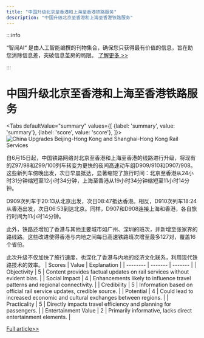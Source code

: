 ```yaml
---
title: "中国升级北京至香港和上海至香港铁路服务"
description: "中国升级北京至香港和上海至香港铁路服务"
---
```



:::info

“智闻AI“ 是由人工智能编撰的刊物集合，确保您只获得最有价值的信息，旨在助您消除信息差，突破信息茧房的局限。  [了解更多 >>](/)

:::

# 中国升级北京至香港和上海至香港铁路服务


<Tabs
	defaultValue="summary"
	values={[
	{label: 'summary', value: 'summary'},
	{label: 'score', value: 'score'},
]}>
<TabItem value="summary">
<img
  src="https://image.informedainews.com/2024/06/Soc-Jxj-1717551721-0.jpg"
  alt="China Upgrades Beijing-Hong Kong and Shanghai-Hong Kong Rail Services"
/>



自6月15日起，中国铁路网络对北京至香港和上海至香港的线路进行升级，将现有的Z97/98和Z99/100列车转变为更快的夜间高速动车组D909/910和D907/908。这些新列车傍晚出发，次日早晨抵达，显著缩短了旅行时间：北京至香港从24小时31分钟缩短至12小时34分钟，上海至香港从19小时34分钟缩短至11小时14分钟。

D909次列车于20:13从北京出发，次日08:47抵达香港。相反，D910次列车18:24从香港出发，次日06:53到达北京。同样，D907和D908连接上海和香港，各自旅行时间为11小时14分钟。

此外，铁路还增加了香港与其他主要城市如广州、深圳的班次，并新增至张家界的路线路。这些改进使得香港与内地之间每日高速铁路班次增至最多127对，覆盖16个省份。

此次升级不仅加快了旅行速度，也深化了香港与内地的经济文化联系，利用现代铁路技术的效率。
</TabItem>
<TabItem value="score">
	| Scores     | Value   | Explanation |
	| -------- | ------- | ------- |
	| Objectivity  | 5    | Content provides factual updates on rail services without evident bias.    |
	| Social Impact | 4     | Enhancements likely to influence travel patterns and regional connectivity.    |
	| Credibility    | 5    | Information based on official rail service updates, credible source.    |
	| Potential    | 4    | Could lead to increased economic and cultural exchanges between regions.    |
	| Practicality    | 5    | Directly impacts travel efficiency and planning for passengers.    |
	| Entertainment Value    | 2    | Primarily informative, lacks direct entertainment elements.    |
</TabItem>
</Tabs>

[Full article>>](https://www.cnbeta.com.tw/articles/tech/1433489.htm)

